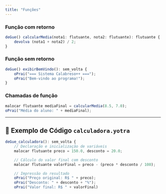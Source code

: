 ```yaml
---
title: "Funções"
---
```

### Função com retorno

```js
deGue() calcularMedia(nota1: flutuante, nota2: flutuante): flutuante {
    devolva (nota1 + nota2) / 2;
}
```

### Função sem retorno

```js
deGue() exibirBemVindo(): sem_volta {
    oPrai("=== Sistema Calabreso++ ===");
    oPrai("Bem-vindo ao programa!");
}
```

### Chamadas de função

```js
malocar flutuante mediaFinal = calcularMedia(8.5, 7.0);
oPrai("Média do aluno: " + mediaFinal);     
```

---

## 📄 Exemplo de Código `calculadora.yotra` 

```js
deGue_calculadora(): sem_volta {
    // Declaração e inicialização de variáveis
    malocar flutuante preco = 150.0, desconto = 20.0;

    // Cálculo do valor final com desconto
    malocar flutuante valorFinal = preco - (preco * desconto / 100);

    // Impressão do resultado
    oPrai("Preço original: R$ " + preco);
    oPrai("Desconto: " + desconto + "%");
    oPrai("Valor final: R$ " + valorFinal)
```


